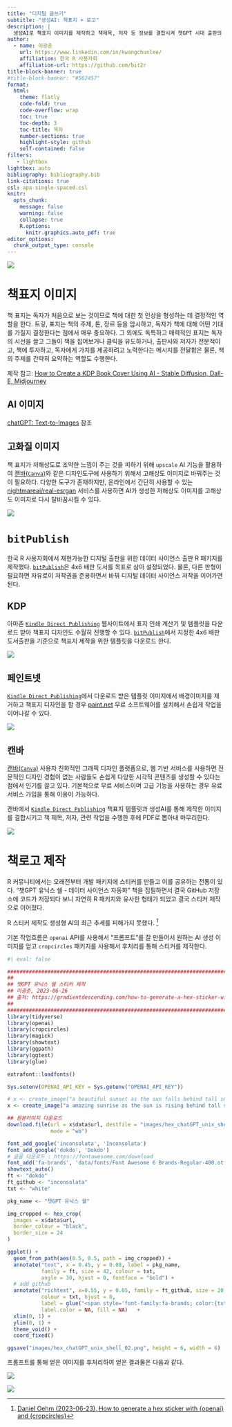 ```yaml
---
title: "디지털 글쓰기"
subtitle: "생성AI: 책표지 + 로고"
description: |
  생성AI로 책표지 이미지를 제작하고 책제목, 저자 등 정보를 결합시켜 챗GPT 시대 출판의 새장을 열어보자. 로고 제작은 덤이다.
author:
  - name: 이광춘
    url: https://www.linkedin.com/in/kwangchunlee/
    affiliation: 한국 R 사용자회
    affiliation-url: https://github.com/bit2r
title-block-banner: true
#title-block-banner: "#562457"
format:
  html:
    theme: flatly
    code-fold: true
    code-overflow: wrap
    toc: true
    toc-depth: 3
    toc-title: 목차
    number-sections: true
    highlight-style: github    
    self-contained: false
filters:
   - lightbox
lightbox: auto
bibliography: bibliography.bib
link-citations: true
csl: apa-single-spaced.csl
knitr:
  opts_chunk: 
    message: false
    warning: false
    collapse: true
    R.options:
      knitr.graphics.auto_pdf: true
editor_options: 
  chunk_output_type: console
---
```



![](images/book_cover_ai_workflow.jpg)

# 책표지 이미지


책 표지는 독자가 처음으로 보는 것이므로 책에 대한 첫 인상을 형성하는 데 결정적인 역할을 한다. 트깋, 표지는 책의 주제, 톤, 장르 등을 암시하고, 독자가 책에 대해 어떤 기대를 가질지 결정한다는 점에서 매우 중요하다. 그 외에도 독특하고 매력적인 표지는 독자의 시선을 끌고 그들이 책을 집어보거나 클릭을 유도하거나, 출판사와 저자가 전문적이고, 책에 투자하고, 독자에게 가치를 제공하려고 노력한다는 메시지를 전달함은 물론, 책의 주제를 간략히 요약하는 역할도 수행한다.

[제작 참고: [How to Create a KDP Book Cover Using AI - Stable Diffusion, Dall-E, Midjourney](https://www.youtube.com/watch?v=3-CX0UxEJSM)]{.aside}

## AI 이미지

[chatGPT: Text-to-Images](https://r2bit.com/chatGPT/text_to_images.html) 참조

## 고화질 이미지

책 표지가 저해상도로 조약한 느낌이 주는 것을 피하기 위해 `upscale` AI 기능을 활용하여 
[캔바(`Canva`)](https://www.canva.com/)와 같은 디자인도구에 사용하기 위해서 고해상도 이미지로 바꿔주는 것이 필요하다. 다양한 도구가 존재하지만, 온라인에서 간단히 사용할 수 있는 [nightmareai/real-esrgan](https://replicate.com/nightmareai/real-esrgan) 서비스를 사용하면 AI가 생성한 저해상도 이미지를 고해상도 이미지로 다시 탈바꿈시킬 수 있다.

![](images/book_cover_upscale.jpg)

# `bitPublish`

한국 R 사용자회에서 재현가능한 디지털 출판을 위한 데이터 사이언스 출판 R 패키지를 제작했다. [`bitPublish`](https://github.com/bit2r/bitPublish)은 4x6 배판 도서를 목표로 삼아 설정되었다. 물론, 다른 판형이 필요하면 자유로이 저작권을 준용하면서 바꿔 디지털 데이터 사이언스 저작을 이어가면 된다. 

## KDP

아마존 [`Kindle Direct Publishing`](https://kdp.amazon.com/en_US/cover-calculator) 웹사이트에서 표지 인쇄 계산기 및 템플릿을 다운로드 받아 책표지 디자인도 수월히 진행할 수 있다. [`bitPublish`](https://github.com/bit2r/bitPublish)에서 지정한 4x6 배판 도서출판을 기준으로 책표지 제작을 위한 템플릿을 다운로드 한다.


![](images/amazon_kdp.png)

## 페인트넷

[`Kindle Direct Publishing`](https://kdp.amazon.com/en_US/cover-calculator)에서 다운로드 받은 템플릿 이미지에서 배경이미지를 제거하고 책표지 디자인을 할 경우 [paint.net](https://www.getpaint.net/index.html) 무료 소프트웨어를 설치해서 손쉽게 작업을 이어나갈 수 있다. 

![](images/paint_net.png)

## 캔바

[캔바(`Canva`)](https://www.canva.com/) 사용자 친화적인 그래픽 디자인 플랫폼으로, 웹 기반 서비스를 사용하면 전문적인 디자인 경험이 없는 사람들도 손쉽게 다양한 시각적 콘텐츠를 생성할 수 있다는 점에서 인기를 끌고 있다. 기본적으로 무료 서비스이며 고급 기능을 사용하는 경우 유료서비스 가입을 통해 이용이 가능하다.

캔바에서 [`Kindle Direct Publishing`](https://kdp.amazon.com/en_US/cover-calculator) 책표지 템플릿과 생성AI를 통해 제작한 이미지를 결합시키고 책 제목, 저자, 관련 작업을 수행한 후에 PDF로 뽑아내 마무리한다.

![](images/canva_stable_diffusion.png)

# 책로고 제작

R 커뮤니티에서는 오래전부터 개발 패키지에 스티커를 만들고 이를 공유하는 전통이 있다. "챗GPT 유닉스 쉘 - 데이터 사이언스 자동화" 책을 집필하면서 결국 GitHub 저장소에 코드가 저장되다 보니 자연히 R 패키지와 유사한 형태가 되었고 결국 스티커 제작으로 이어졌다. 

R 스티커 제작도 생성형 AI의 최근 추세를 피해가지 못했다. [^hex-sticker]

[^hex-sticker]: [Daniel Oehm (2023-06-23), How to generate a hex sticker with {openai} and {cropcircles}](https://gradientdescending.com/how-to-generate-a-hex-sticker-with-openai-and-cropcircles/)

기본 작업흐름은 `openai` API를 사용해서 "프롬프트"를 잘 만들어서 원하는 AI 생성 이미지를 얻고 `cropcircles` 패키지를 사용해서 후처리를 통해 스티커를 제작한다. 


```r
#| eval: false

################################################################################
##
## 챗GPT 유닉스 쉘 스티커 제작
## 이광춘, 2023-06-26
## 출처: https://gradientdescending.com/how-to-generate-a-hex-sticker-with-openai-and-cropcircles/
##
################################################################################
library(tidyverse)
library(openai)
library(cropcircles)
library(magick)
library(showtext)
library(ggpath)
library(ggtext)
library(glue)

extrafont::loadfonts()

Sys.setenv(OPENAI_API_KEY = Sys.getenv("OPENAI_API_KEY"))

# x <- create_image("a beautiful sunset as the sun falls behind tall snow capped mountains and a pine forest")
x <- create_image("a amazing sunrise as the sun is rising behind tall snow capped mountains and a pine forest")

## 원본이미지 다운로드
download.file(url = x$data$url, destfile = "images/hex_chatGPT_unix_shell_image.png",
              mode = "wb")

font_add_google('inconsolata', 'Inconsolata')
font_add_google('dokdo', 'Dokdo')
# 글꼴 다운로드 : https://fontawesome.com/download
font_add('fa-brands', 'data/fonts/Font Awesome 6 Brands-Regular-400.otf')
showtext_auto()
ft <- "dokdo"
ft_github <- "inconsolata"
txt <- "white"

pkg_name <- "챗GPT 유닉스 쉘"

img_cropped <- hex_crop(
  images = x$data$url,
  border_colour = "black",
  border_size = 24
)

ggplot() +
  geom_from_path(aes(0.5, 0.5, path = img_cropped)) +
  annotate("text", x = 0.45, y = 0.08, label = pkg_name,
           family = ft, size = 42, colour = txt,
           angle = 30, hjust = 0, fontface = "bold") +
  # add github
  annotate("richtext", x=0.55, y = 0.05, family = ft_github, size = 20, angle = 30,
           colour = txt, hjust = 0,
           label = glue("<span style='font-family:fa-brands; color:{txt}'>&#xf09b;&nbsp;</span> bit2r/gpt-shell"),
           label.color = NA, fill = NA)   +
  xlim(0, 1) +
  ylim(0, 1) +
  theme_void() +
  coord_fixed()

ggsave("images/hex_chatGPT_unix_shell_02.png", height = 6, width = 6)
```

프롬프트를 통해 얻은 이미지를 후처리하여 얻은 결과물은 다음과 같다.


:::{layout-ncol=2}

![](images/hex_chatGPT_unix_shell_image.png)

![](images/hex_chatGPT_unix_shell_02.png)

:::




